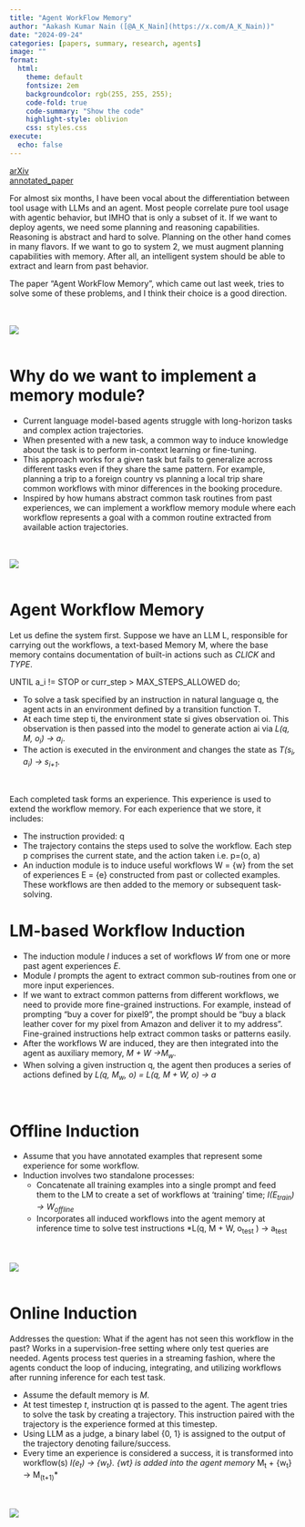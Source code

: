 ```yaml
---
title: "Agent WorkFlow Memory"
author: "Aakash Kumar Nain ([@A_K_Nain](https://x.com/A_K_Nain))"
date: "2024-09-24"
categories: [papers, summary, research, agents]
image: ""
format:
  html:
    theme: default
    fontsize: 2em
    backgroundcolor: rgb(255, 255, 255);
    code-fold: true
    code-summary: "Show the code"
    highlight-style: oblivion
    css: styles.css
execute: 
  echo: false
---
```


[arXiv](https://arxiv.org/abs/2409.07429)<br>
[annotated_paper](https://github.com/AakashKumarNain/annotated_research_papers/blob/master/NLP/agent_workflow_memory.pdf)<br>

For almost six months, I have been vocal about the differentiation between tool usage with LLMs and
an agent. Most people correlate pure tool usage with agentic behavior, but IMHO that is only a subset
of it. If we want to deploy agents, we need some planning and reasoning capabilities. Reasoning is
abstract and hard to solve. Planning on the other hand comes in many flavors. If we want to go to
system 2, we must augment planning capabilities with memory. After all, an intelligent system should
be able to extract and learn from past behavior.

The paper "Agent WorkFlow Memory", which came out last week, tries to solve some of these problems,
and I think their choice is a good direction.

<br><br>
![](../paper_screenshots/agent_workflow_memory/1.png)
<br><br>

# Why do we want to implement a memory module?

* Current language model-based agents struggle with long-horizon tasks and complex action trajectories.
* When presented with a new task, a common way to induce knowledge about the task is to perform
in-context learning or fine-tuning.
* This approach works for a given task but fails to generalize across different tasks even if they share
the same pattern. For example, planning a trip to a foreign country vs planning a local trip share
common workflows with minor differences in the booking procedure.
* Inspired by how humans abstract common task routines from past experiences, we can implement a workflow
memory module where each workflow represents a goal with a common routine extracted from available
action trajectories.

<br><br>
![](../paper_screenshots/agent_workflow_memory/2.png)
<br><br>


# Agent Workflow Memory

Let us define the system first. Suppose we have an LLM L, responsible for carrying out the workflows,
a text-based Memory M, where the base memory contains documentation of built-in actions such as
*CLICK* and *TYPE*.

UNTIL a_i != STOP or curr_step > MAX_STEPS_ALLOWED do;

* To solve a task specified by an instruction in natural language q, the agent acts in an environment
defined by a transition function T.
* At each time step ti, the environment state si gives observation oi. This observation is then passed
into the model to generate action ai via *L(q, M, o~i~) → a~i~*.
* The action is executed in the environment and changes the state as *T(s~i~, a~i~) → s~i+1~*.

<br>

Each completed task forms an experience. This experience is used to extend the workflow memory.
For each experience that we store, it includes:

* The instruction provided: q
* The trajectory contains the steps used to solve the workflow. Each step p comprises the current state,
and the action taken i.e. p=(o, a)
* An induction module is to induce useful workflows W = {w} from the set of experiences E = {e}
constructed from past or collected examples. These workflows are then added to the memory or subsequent
task-solving.


# LM-based Workflow Induction

* The induction module *I* induces a set of workflows *W* from one or more past agent experiences *E*.
* Module *I* prompts the agent to extract common sub-routines from one or more input experiences.
* If we want to extract common patterns from different workflows, we need to provide more fine-grained
instructions. For example, instead of prompting "buy a cover for pixel9", the prompt should be
"buy a black leather cover for my pixel from Amazon and deliver it to my address". Fine-grained
instructions help extract common tasks or patterns easily.
* After the workflows W are induced, they are then integrated into the agent as auxiliary memory, 
*M + W →M~w~*.
* When solving a given instruction q, the agent then produces a series of actions defined by 
*L(q, M~w~, o) = L(q, M + W, o) → a*

<br>

# Offline Induction

* Assume that you have annotated examples that represent some experience for some workflow.
* Induction involves two standalone processes:
  - Concatenate all training examples into a single prompt and feed them to the LM to create a set of
  workflows at ‘training’ time; *I(E~train~) → W~offline~*
  - Incorporates all induced workflows into the agent memory at inference time to solve test instructions
  *L(q, M + W, o~test~ ) → a~test~

<br><br>
![](../paper_screenshots/agent_workflow_memory/3.png)
<br><br>


# Online Induction

Addresses the question: What if the agent has not seen this workflow in the past?
Works in a supervision-free setting where only test queries are needed. Agents process test queries
in a streaming fashion, where the agents conduct the loop of inducing, integrating, and utilizing
workflows after running inference for each test task.

* Assume the default memory is *M*.
* At test timestep *t*, instruction qt is passed to the agent. The agent tries to solve the task by
creating a trajectory. This instruction paired with the trajectory is the experience formed at this
timestep.
* Using LLM as a judge, a binary label {0, 1} is assigned to the output of the trajectory denoting
failure/success.
* Every time an experience is considered a success, it is transformed into workflow(s)
*I(e~t~) → {w~t~}. {wt} is added into the agent memory *M~t~ + {w~t~} → M~(t+1)~*

<br><br>
![](../paper_screenshots/agent_workflow_memory/4.png)
<br><br>